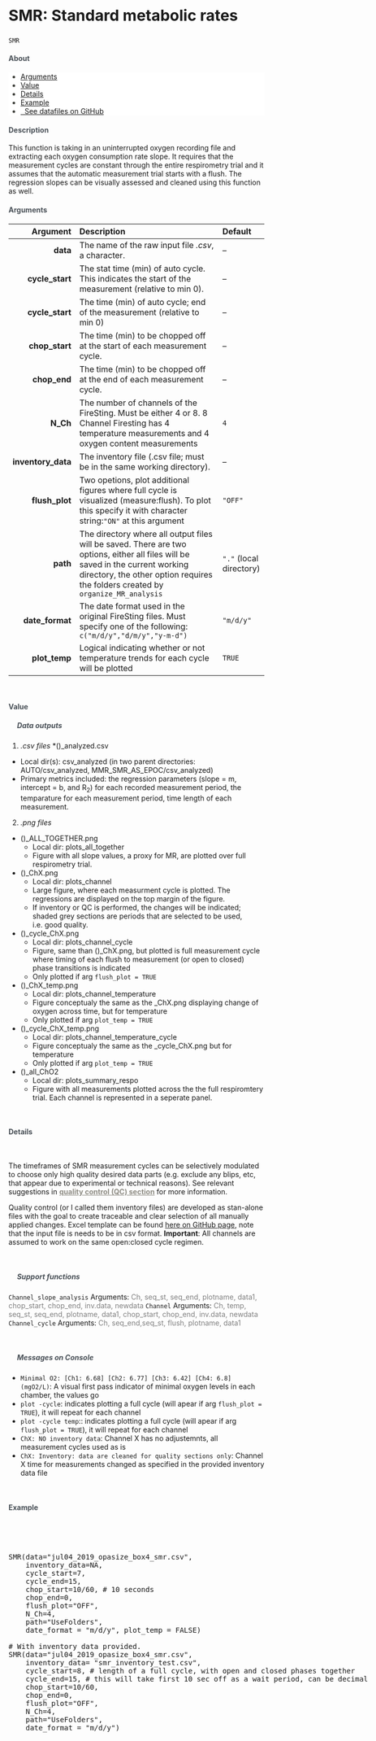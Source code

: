 



<div class="page-header">
  <h2 style="font-size: 30px; text-align:left;">SMR: Standard metabolic rates</h2>
`SMR`
<br>
</div>


<h4 style="color:#495057; font-weight: bold;  text-align: left">About</h4>
<ul class="breadcrumb" style="background-color:#fff; border:none; color:#3e3f3a">
  <li><a href="#Arguments">Arguments</a></li>
  <li><a href="#Value">Value</a></li>
  <li><a href="#Details">Details</a></li>
  <li><a href="#Example">Example</a></li>
  <li><a href="https://github.com/kraskura/AnalyzeResp_0/tree/main/Test/AUTO"><i class="fas fa-download"></i>&nbsp; See datafiles on GitHub</a></li>
</ul>


<h4 style="color:#495057; font-weight: bold;  text-align: left">Description</h4>

This function is taking in an uninterrupted oxygen recording file and extracting each oxygen consumption rate slope. It requires that the measurement cycles are constant through the entire respirometry trial and it assumes that the automatic measurement trial starts with a flush. The regression slopes can be visually assessed and cleaned using this function as well.


<h4><a style="color:#495057; font-weight: bold;  text-align: left" name="Arguments">Arguments</a></h4>



  Argument       | Description | Default
---: | :------------- | :---
**data**             | The name of the raw input file _.csv_, a character. | --
**cycle_start**      | The stat time (min) of auto cycle. This indicates the start of the measurement (relative to min 0). | --
**cycle_start**      | The time (min) of auto cycle; end of the measurement (relative to min 0) | --
**chop_start**       | The time (min) to be chopped off at the start of each measurement cycle. | --
**chop_end**         | The time (min) to be chopped off at the end of each measurement cycle. | --
**N_Ch**             | The number of channels of the FireSting. Must be either 4 or 8. 8 Channel Firesting has 4 temperature measurements and 4 oxygen content measurements | `4`
**inventory_data**   | The inventory file (.csv file; must be in the same working directory). | --
**flush_plot**       | Two opetions, plot additional figures where full cycle is visualized (measure:flush). To plot this specify it with character string:`"ON"` at this argument| `"OFF"`
**path**             | The directory where all output files will be saved. There are two options, either all files will be saved in the current working directory, the other option requires the folders created by `organize_MR_analysis` |  `"."` (local directory)  
**date_format**      | The date format used in the original FireSting files. Must specify one of the following: `c("m/d/y","d/m/y","y-m-d")` | `"m/d/y"`
**plot_temp**   | Logical  indicating whether or not temperature trends for each cycle will be plotted | `TRUE`



<br><h4><a name="Value" style="color:#495057; font-weight: bold;  text-align: left">Value</a></h4>

<h5 style="color:#495057; font-weight: bold;  text-align: left; text-indent:+10px;"><i class="fas fa-ellipsis-h"></i>&nbsp; Data outputs</h5>

1. _.csv files_
*()_analyzed.csv
  - Local dir(s): csv_analyzed (in two parent directories: AUTO/csv_analyzed, MMR_SMR_AS_EPOC/csv_analyzed)
  - Primary metrics included: the regression parameters (slope = m, intercept = b, and R~2~) for each recorded measurement period, the temparature for each measurement period, time length of each measurement. 

2. _.png files_
* ()_ALL_TOGETHER.png
  - Local dir: plots_all_together
  - Figure with all slope values, a proxy for MR, are plotted over full respirometry trial.
* ()_ChX.png
  - Local dir: plots_channel
  - Large figure, where each measurment cycle is plotted. The regressions are displayed on the top margin of the figure. 
  - If inventory or QC is performed, the changes will be indicated; shaded grey sections are periods that are selected to be used, i.e. good quality. 
* ()_cycle_ChX.png
  - Local dir: plots_channel_cycle
  - Figure, same than ()_ChX.png, but plotted is full measurement cycle where timing of each flush to measurement (or open to closed) phase transitions is indicated
  - Only plotted if arg `flush_plot = TRUE` 
* ()_ChX_temp.png
  - Local dir: plots_channel_temperature
  - Figure conceptualy the same as the _ChX.png displaying change of oxygen across time, but for temperature
  - Only plotted if arg `plot_temp = TRUE` 
* ()_cycle_ChX_temp.png
  - Local dir: plots_channel_temperature_cycle
  - Figure conceptualy the same as the _cycle_ChX.png but for temperature
  - Only plotted if arg `plot_temp = TRUE` 
* ()_all_ChO2
  - Local dir: plots_summary_respo
  - Figure with all measurements plotted across the the full respiromtery trial. Each channel is represented in a seperate panel.

<br><h4><a name="Details" style="color:#495057; font-weight: bold;  text-align: left">Details</a></h4> <br>

The timeframes of SMR measurement cycles can be selectively modulated to choose only high quality desired data parts (e.g. exclude any blips, etc, that appear due to experimental or technical reasons). See relevant suggestions in <a href="./QC_protocol.html" style = "color:#8e8c84; font-weight:bold;">quality control (QC) section</a> for more information. 

Quality control (or I called them inventory files) are developed as stan-alone files with the goal to create traceable and clear selection of all manually applied changes. Excel template can be found [here on GitHub page](https://github.com/kraskura/AnalyzeResp_0/blob/main/Test/AUTO_inventory_template.xlsx), note that the input file is needs to be in csv format.
**Important**: All channels are assumed to work on the same open:closed cycle regimen. 

<br><h5 style="color:#495057; font-weight: bold;  text-align: left; text-indent:+10px;"><i class="fas fa-ellipsis-h"></i>&nbsp; Support functions</h5>

`Channel_slope_analysis` Arguments: <a style="color:grey"> Ch, seq_st, seq_end, plotname, data1, chop_start, chop_end,  inv.data, newdata </a>
`Channel` Arguments: <a style="color:grey">Ch, temp, seq_st, seq_end, plotname, data1, chop_start, chop_end,  inv.data, newdata</a>
`Channel_cycle` Arguments: <a style="color:grey"> Ch, seq_end,seq_st, flush, plotname, data1 </a>


<br><h5 style="color:#495057; font-weight: bold;  text-align: left; text-indent:+10px;"><i class="fas fa-ellipsis-h"></i>&nbsp; Messages on Console</h4>

- `Minimal O2: [Ch1: 6.68] [Ch2: 6.77] [Ch3: 6.42] [Ch4: 6.8] (mgO2/L)`: A visual first pass indicator of minimal oxygen levels in each chamber, the values go 
- `plot -cycle`: indicates plotting a full cycle (will apear if arg `flush_plot = TRUE`), it will repeat for each channel
- `plot -cycle temp`:: indicates plotting a full cycle (will apear if arg `flush_plot = TRUE`), it will repeat for each channel
- `ChX: NO inventory data`: Channel X has no adjustemnts, all measurement cycles used as is
- `ChX: Inventory: data are cleaned for quality sections only`: Channel X time for measurements changed as specified in the provided inventory data file


<br>
<h4><a name="Example" style="color:#495057; font-weight: bold;  text-align: left">Example</a></h4> <br>


<pre class = "sourceCode yaml"> 

SMR(data="jul04_2019_opasize_box4_smr.csv",
    inventory_data=NA,
    cycle_start=7,
    cycle_end=15,
    chop_start=10/60, # 10 seconds
    chop_end=0,
    flush_plot="OFF",
    N_Ch=4,
    path="UseFolders",
    date_format = "m/d/y", plot_temp = FALSE)

# With inventory data provided.
SMR(data="jul04_2019_opasize_box4_smr.csv",
    inventory_data= "smr_inventory_test.csv",
    cycle_start=8, # length of a full cycle, with open and closed phases together
    cycle_end=15, # this will take first 10 sec off as a wait period, can be decimal
    chop_start=10/60, 
    chop_end=0,
    flush_plot="OFF",
    N_Ch=4,
    path="UseFolders",
    date_format = "m/d/y")

</pre>

